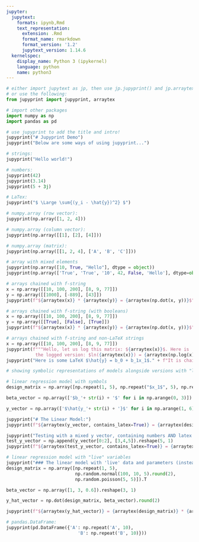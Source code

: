 ```yaml
---
jupyter:
  jupytext:
    formats: ipynb,Rmd
    text_representation:
      extension: .Rmd
      format_name: rmarkdown
      format_version: '1.2'
      jupytext_version: 1.14.6
  kernelspec:
    display_name: Python 3 (ipykernel)
    language: python
    name: python3
---
```


```python
# either import jupytext as jp, then use jp.jupyprint() and jp.arraytex()
# or use the following:
from jupyprint import jupyprint, arraytex

# import other packages
import numpy as np
import pandas as pd

# use jupyprint to add the title and intro!
jupyprint("# Jupyprint Demo")
jupyprint("Below are some ways of using jupyprint...")
```

```python
# strings:
jupyprint("Hello world!")
```

```python
# numbers:
jupyprint(42)
jupyprint(3.14)
jupyprint(5 + 3j)  
```

```python
# LaTex:
jupyprint("$ \Large \sum{(y_i - \hat{y})^2} $")
```

```python
# numpy.array (row vector):
jupyprint(np.array([1, 2, 4]))
```

```python
# numpy.array (column vector):
jupyprint(np.array([[1], [2], [4]]))
```

```python
# numpy.array (matrix):
jupyprint(np.array([[1, 2, 4], ['A', 'B', 'C']]))
```

```python
# array with mixed elements
jupyprint(np.array([10, True, "Hello"], dtype = object)) 
jupyprint(np.array(['True', 'True', '10', 42, False, 'Hello'], dtype=object))
```

```python
# arrays chained with f-string
x = np.array([[10, 100, 200], [8, 9, 77]])
y = np.array([[1000], [-889], [43]])
jupyprint(f"${arraytex(x)} * {arraytex(y)} = {arraytex(np.dot(x, y))}$")
```

```python
# arrays chained with f-string (with booleans)
x = np.array([[10, 100, 200], [8, 9, 77]])
y = np.array([[True], [False], [True]])
jupyprint(f"${arraytex(x)} * {arraytex(y)} = {arraytex(np.dot(x, y))}$")
```

```python
# arrays chained with f-string and non-LaTeX strings
x = np.array([[10, 100, 200], [8, 9, 77]])
jupyprint(f"""Hello, let us log this matrix: ${arraytex(x)}$. Here is
           the logged version: $ln({arraytex(x)}) = {arraytex(np.log(x).round(2))}$""")
jupyprint("Here is some LaTeX $\hat{y} = b_0 + b_1x_1$." + f"It is chained with LaTeX printouts of some matrix multiplication with the numpy arrays above: ${arraytex(x)} * {arraytex(y)} = {arraytex(np.dot(x, y))}$")
```

```python
# showing symbolic representations of models alongside versions with "live" variables

# linear regression model with symbols
design_matrix = np.array([np.repeat(1, 5), np.repeat("$x_1$", 5), np.repeat("$x_2$", 5)]).T

beta_vector = np.array(['$b_'+ str(i) + '$' for i in np.arange(0, 3)]).reshape(3, 1)

y_vector = np.array(['$\hat{y_'+ str(i) + '}$' for i in np.arange(1, 6)]).reshape(5, 1)

jupyprint("# The Linear Model:")
jupyprint(f"${arraytex(y_vector, contains_latex=True)} = {arraytex(design_matrix, contains_latex=True)} * {arraytex(beta_vector, contains_latex=True)}$")

jupyprint("Testing with a mixed y vector, containing numbers AND latex strings...")
test_y_vector = np.append(y_vector[0:2], [3,4,5]).reshape(5, 1)
jupyprint(f"${arraytex(test_y_vector, contains_latex=True)} = {arraytex(design_matrix, contains_latex=True)} * {arraytex(beta_vector, contains_latex=True)}$")

# linear regression model with "live" variables
jupyprint("### The linear model with 'live' data and parameters (instead of symbols):")
design_matrix = np.array([np.repeat(1, 5),
                          np.random.normal(100, 10, 5).round(2),
                          np.random.poisson(5, 5)]).T

beta_vector = np.array([1, 3, 0.6]).reshape(3, 1)

y_hat_vector = np.dot(design_matrix, beta_vector).round(2)

jupyprint(f"${arraytex(y_hat_vector)} = {arraytex(design_matrix)} * {arraytex(beta_vector)}$")
```

```python
# pandas.DataFrame:
jupyprint(pd.DataFrame({'A': np.repeat('A', 10),
                           'B': np.repeat('B', 10)}))
```
